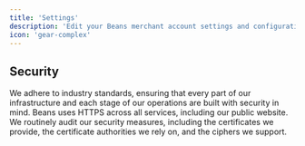 ```yaml
---
title: 'Settings'
description: 'Edit your Beans merchant account settings and configuration.'
icon: 'gear-complex'
---
```


## Security

We adhere to industry standards, ensuring that every part of our infrastructure and each
stage of our operations are built with security in mind. Beans uses HTTPS across all
services, including our public website. We routinely audit our security measures,
including the certificates we provide, the certificate authorities we rely on, and the
ciphers we support.
